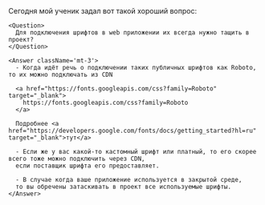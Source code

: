 
<MdxLayout>
  <MdxTemplate
    pubdate={'2024-01-13'}
    ogCanonicalUrl={LINKS.articles.decompositionOfComponentsInUi.link}
    title={'Подключение шрифтов в WEB приложении'}
    description='Сегодня мой ученик задал вот такой хороший вопрос: "Для подключения шрифтов в web приложении их всегда нужно тащить в проект?"'
  >
    Сегодня мой ученик задал вот такой хороший вопрос:

    <Question>
      Для подключения шрифтов в web приложении их всегда нужно тащить в проект?
    </Question>

    <Answer className='mt-3'>
      - Когда идёт речь о подключении таких публичных шрифтов как Roboto, то их можно подключать из CDN

      <a href="https://fonts.googleapis.com/css?family=Roboto" target="_blank">
        https://fonts.googleapis.com/css?family=Roboto
      </a>

      Подробнее <a href="https://developers.google.com/fonts/docs/getting_started?hl=ru" target="_blank">тут</a>

      - Если же у вас какой-то кастомный шрифт или платный, то его скорее всего тоже можно подключить через CDN,
      если поставщик шрифта его предоставляет.

      - В случае когда ваше приложение используется в закрытой среде,
      то вы обречены затаскивать в проект все используемые шрифты.
    </Answer>
  </MdxTemplate>
</MdxLayout>
